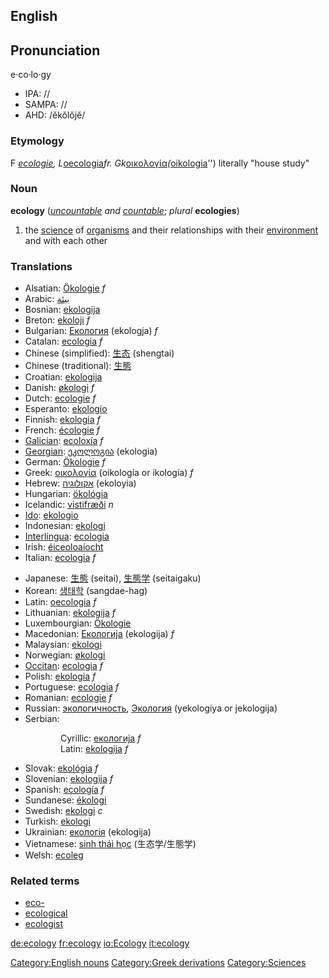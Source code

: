 ==English==
==Pronunciation==
e·co·lo·gy
*IPA: //
*SAMPA: //
*AHD: /ĕkŏlŏjĕ/

=== Etymology ===

F ''[[ecologie]], L ''[[oecologia]]'' fr. Gk ''[[οικολογία]]'' (''[[oikologia]]'') literally "house study"

===Noun===
{{wikipedia}}
'''ecology'''  (''[[uncountable]] and [[countable]]''; ''plural'' '''ecologies''')
# the [[science]] of [[organism]]s and their relationships with their [[environment]] and with each other

===Translations===
{{top}}
*Alsatian: [[Ökologie]] ''f''
*Arabic: [[بيئة]]<!-- ()-->
*Bosnian: [[ekologija]]
*Breton: [[ekoloji]] ''f''
*Bulgarian: [[Екология]] (ekologja) ''f''
*Catalan: [[ecologia]] ''f''
*Chinese (simplified): [[生态]] (shengtai)
*Chinese (traditional): [[生態]]
*Croatian: [[ekologija]]
*Danish: [[økologi]] ''f''
*Dutch: [[ecologie]] ''f''
*Esperanto: [[ekologio]]
*Finnish: [[ekologia]] ''f''
*French: [[écologie]] ''f''
*[[Galician]]: [[ecoloxía]] ''f''
*[[Georgian]]: [[ეკოლოგია]] (ekologia)
*German: [[Ökologie]] ''f''
*Greek: [[οικολογία]] (oikología or ikología) ''f''
*Hebrew: [[אקולוגיה]] (ekoloyia)
*Hungarian: [[ökológia]]
*Icelandic: [[vistifræði]] ''n''
*[[Ido]]: [[ekologio]]
*Indonesian: [[ekologi]]
*[[Interlingua]]: [[ecologia]]
*Irish: [[éiceoloaíocht]]
*Italian: [[ecologia]] ''f''
{{mid}}
*Japanese: [[生態]] (seitai), [[生態学]] (seitaigaku)
*Korean: [[생태학]] (sangdae-hag)
*Latin: [[oecologia]] ''f''
*Lithuanian: [[ekologija]] ''f''
*Luxembourgian: [[Ökologie]]
*Macedonian: [[Екологија]] (ekologija) ''f''
*Malaysian: [[ekologi]]
*Norwegian: [[økologi]]
*[[Occitan]]: [[ecologia]] ''f''
*Polish: [[ekologia]] ''f''
*Portuguese: [[ecologia]] ''f''
*Romanian: [[ecologie]] ''f''
*Russian: [[экологичность]], [[Экология]] (yekologiya or jekologija)
*Serbian:
::Cyrillic: [[екологија]] ''f''
::Latin: [[ekologija]] ''f''
*Slovak: [[ekológia]] ''f''
*Slovenian: [[ekologija]] ''f''
*Spanish: [[w:es:ecología|ecología]] ''f''
*Sundanese: [[ékologi]]
*Swedish: [[ekologi]] ''c''
*Turkish: [[ekologi]]
*Ukrainian: [[екологія]] (ekologija)
*Vietnamese: [[sinh thái học]] (生态学/生態学)
*Welsh: [[ecoleg]]{{bottom}}

===Related terms===
*[[eco-]]
*[[ecological]]
*[[ecologist]]

[[Category:English nouns]]
[[Category:Greek derivations]]
[[Category:Sciences]]

[[de:ecology]]
[[fr:ecology]]
[[io:Ecology]]
[[it:ecology]]